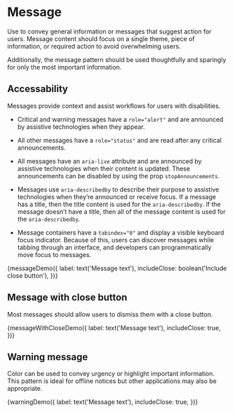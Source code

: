 
<Meta title="Components/Message" decorators={[withKnobs]} />

# Message

Use to convey general information or messages that suggest action for users.
Message content should focus on a single theme, piece of information, or
required action to avoid overwhelming users.

Additionally, the message pattern should be used thoughtfully and sparingly for
only the most important information.

## Accessability

Messages provide context and assist workflows for users with disabilities.

- Critical and warning messages have a `role="alert"` and are announced by
assistive technologies when they appear.

- All other messages have a `role="status"` and are read after any critical
announcements.

- All messages have an `aria-live` attribute and are announced by assistive
technologies when their content is updated. These announcements can be disabled
by using the prop `stopAnnouncements`.

- Messages use `aria-describedby` to describe their purpose to assistive
technologies when they’re announced or receive focus. If a message has a title,
then the title content is used for the `aria-describedby`. If the message
doesn’t have a title, then all of the message content is used for the
`aria-describedby`.
    
- Message containers have a `tabindex="0"` and display a visible keyboard focus
indicator. Because of this, users can discover messages while tabbing
through an interface, and developers can programmatically move focus to messages.

<Preview>
  <Story name="Message" height="120px">
    {messageDemo({
      label: text('Message text'),
      includeClose: boolean('Include close button'),
    })}
  </Story>
</Preview>

## Message with close button

Most messages should allow users to dismiss them with a close button.

<Preview>
  <Story name="Message with close" height="120px">
    {messageWithCloseDemo({
      label: text('Message text'),
      includeClose: true,
    })}
  </Story>
</Preview>

## Warning message

Color can be used to convey urgency or highlight important information. This
pattern is ideal for offline notices but other applications may also be
appropriate.

<Preview>
  <Story name="Warning" height="120px">
    {warningDemo({
      label: text('Message text'),
      includeClose: true,
    })}
  </Story>
</Preview>
